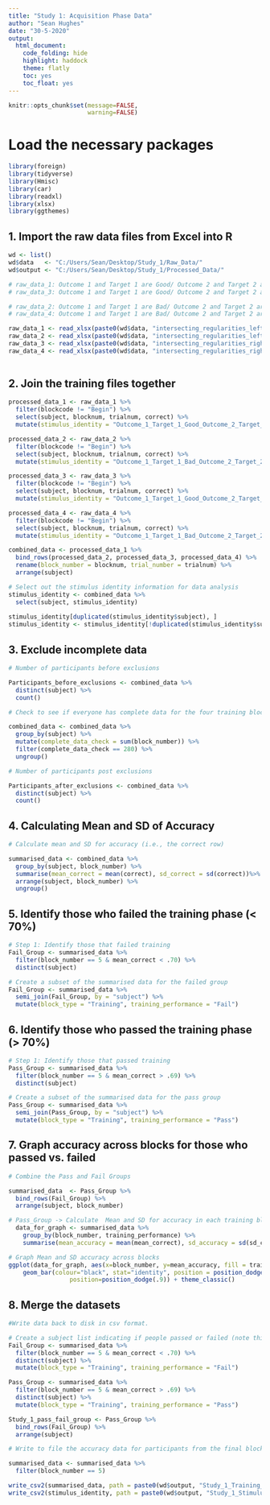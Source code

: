 ```yaml
---
title: "Study 1: Acquisition Phase Data"
author: "Sean Hughes"
date: "30-5-2020"
output: 
  html_document:
    code_folding: hide
    highlight: haddock
    theme: flatly
    toc: yes 
    toc_float: yes
---
```


```r
knitr::opts_chunk$set(message=FALSE,
                      warning=FALSE)
```


# Load the necessary packages

```r
library(foreign)
library(tidyverse)
library(Hmisc)
library(car)
library(readxl)
library(xlsx)
library(ggthemes)
```

## 1. Import the raw data files from Excel into R

```r

wd <- list()
wd$data   <- "C:/Users/Sean/Desktop/Study_1/Raw_Data/"
wd$output <- "C:/Users/Sean/Desktop/Study_1/Processed_Data/"

# raw_data_1: Outcome 1 and Target 1 are Good/ Outcome 2 and Target 2 are Bad
# raw_data_3: Outcome 1 and Target 1 are Good/ Outcome 2 and Target 2 are Bad

# raw_data_2: Outcome 1 and Target 1 are Bad/ Outcome 2 and Target 2 are Good
# raw_data_4: Outcome 1 and Target 1 are Bad/ Outcome 2 and Target 2 are Good

raw_data_1 <- read_xlsx(paste0(wd$data, "intersecting_regularities_left_17_03_17.xlsx"), col_names = TRUE)
raw_data_2 <- read_xlsx(paste0(wd$data, "intersecting_regularities_left_rev_17_03_17.xlsx"), col_names = TRUE)
raw_data_3 <- read_xlsx(paste0(wd$data, "intersecting_regularities_right_17_03_17.xlsx"), col_names = TRUE)
raw_data_4 <- read_xlsx(paste0(wd$data, "intersecting_regularities_right_rev_17_03_17.xlsx"), col_names = TRUE)
  
```

## 2. Join the training files together

```r

processed_data_1 <- raw_data_1 %>% 
  filter(blockcode != "Begin") %>% 
  select(subject, blocknum, trialnum, correct) %>%
  mutate(stimulus_identity = "Outcome_1_Target_1_Good_Outcome_2_Target_2_Bad")

processed_data_2 <- raw_data_2 %>% 
  filter(blockcode != "Begin") %>% 
  select(subject, blocknum, trialnum, correct) %>% 
  mutate(stimulus_identity = "Outcome_1_Target_1_Bad_Outcome_2_Target_2_Good")

processed_data_3 <- raw_data_3 %>% 
  filter(blockcode != "Begin") %>% 
  select(subject, blocknum, trialnum, correct) %>%
  mutate(stimulus_identity = "Outcome_1_Target_1_Good_Outcome_2_Target_2_Bad")

processed_data_4 <- raw_data_4 %>% 
  filter(blockcode != "Begin") %>% 
  select(subject, blocknum, trialnum, correct) %>% 
  mutate(stimulus_identity = "Outcome_1_Target_1_Bad_Outcome_2_Target_2_Good")

combined_data <- processed_data_1 %>% 
  bind_rows(processed_data_2, processed_data_3, processed_data_4) %>%
  rename(block_number = blocknum, trial_number = trialnum) %>% 
  arrange(subject)

# Select out the stimulus identity information for data analysis 
stimulus_identity <- combined_data %>% 
  select(subject, stimulus_identity) 
  
stimulus_identity[duplicated(stimulus_identity$subject), ]
stimulus_identity <- stimulus_identity[!duplicated(stimulus_identity$subject), ]

```

## 3. Exclude incomplete data

```r

# Number of participants before exclusions

Participants_before_exclusions <- combined_data %>% 
  distinct(subject) %>% 
  count()

# Check to see if everyone has complete data for the four training blocks - if block_number = 280 then they do. Otherwise they do not. If they do not then remove them 

combined_data <- combined_data %>%
  group_by(subject) %>% 
  mutate(complete_data_check = sum(block_number)) %>%
  filter(complete_data_check == 280) %>%
  ungroup() 

# Number of participants post exclusions

Participants_after_exclusions <- combined_data %>% 
  distinct(subject) %>% 
  count()

```

## 4. Calculating Mean and SD of Accuracy 

```r

# Calculate mean and SD for accuracy (i.e., the correct row) 

summarised_data <- combined_data %>%
  group_by(subject, block_number) %>% 
  summarise(mean_correct = mean(correct), sd_correct = sd(correct))%>%
  arrange(subject, block_number) %>%
  ungroup()

```

## 5. Identify those who failed the training phase (< 70%)

```r
# Step 1: Identify those that failed training
Fail_Group <- summarised_data %>% 
  filter(block_number == 5 & mean_correct < .70) %>%
  distinct(subject)

# Create a subset of the summarised data for the failed group
Fail_Group <- summarised_data %>% 
  semi_join(Fail_Group, by = "subject") %>%
  mutate(block_type = "Training", training_performance = "Fail")

```


## 6. Identify those who passed the training phase (> 70%)

```r

# Step 1: Identify those that passed training
Pass_Group <- summarised_data %>% 
  filter(block_number == 5 & mean_correct > .69) %>%
  distinct(subject)

# Create a subset of the summarised data for the pass group
Pass_Group <- summarised_data %>% 
  semi_join(Pass_Group, by = "subject") %>%
  mutate(block_type = "Training", training_performance = "Pass")


```

## 7. Graph accuracy across blocks for those who passed vs. failed

```r

# Combine the Pass and Fail Groups 

summarised_data  <- Pass_Group %>% 
  bind_rows(Fail_Group) %>% 
  arrange(subject, block_number)

# Pass_Group -> Calculate  Mean and SD for accuracy in each training block
  data_for_graph <- summarised_data %>% 
    group_by(block_number, training_performance) %>% 
    summarise(mean_accuracy = mean(mean_correct), sd_accuracy = sd(sd_correct))

# Graph Mean and SD accuracy across blocks
ggplot(data_for_graph, aes(x=block_number, y=mean_accuracy, fill = training_performance)) +
    geom_bar(colour="black", stat="identity", position = position_dodge()) + geom_errorbar(aes(ymin=mean_accuracy-sd_accuracy, ymax=mean_accuracy+sd_accuracy), width=.2,
                 position=position_dodge(.9)) + theme_classic()

```

## 8. Merge the datasets

```r
#Write data back to disk in csv format.

# Create a subject list indicating if people passed or failed (note this is not being written)
Fail_Group <- summarised_data %>% 
  filter(block_number == 5 & mean_correct < .70) %>%
  distinct(subject) %>% 
  mutate(block_type = "Training", training_performance = "Fail")

Pass_Group <- summarised_data %>% 
  filter(block_number == 5 & mean_correct > .69) %>%
  distinct(subject) %>% 
  mutate(block_type = "Training", training_performance = "Pass")

Study_1_pass_fail_group <- Pass_Group %>% 
  bind_rows(Fail_Group) %>% 
  arrange(subject)

# Write to file the accuracy data for participants from the final block of training.

summarised_data <- summarised_data %>%
  filter(block_number == 5)

write_csv2(summarised_data, path = paste0(wd$output, "Study_1_Training_Phase.csv"))
write_csv2(stimulus_identity, path = paste0(wd$output, "Study_1_Stimulus_Identity.csv"))

```



